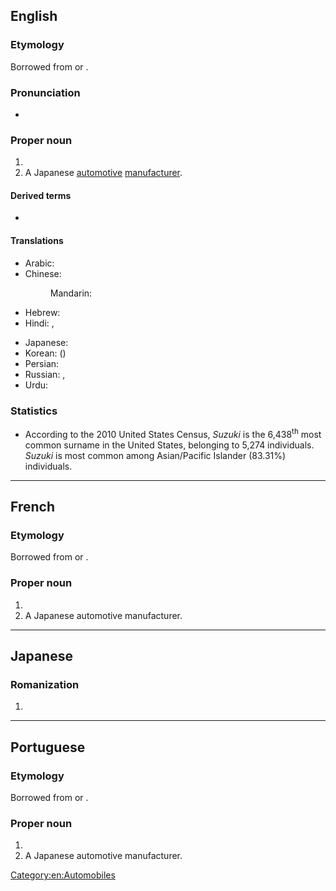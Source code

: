 {{also|suzuki}}
==English==

===Etymology===
Borrowed from {{bor|en|ja|鈴木|tr=Suzuki}} or {{bor|en|ja|スズキ|tr=Suzuki}}.

===Pronunciation===
* {{a|MLE}} {{IPA|en|[sy.ˈzyː.ki]}}

===Proper noun===
{{wikipedia|Suzuki (disambiguation)}}
{{en-proper noun|Suzukis}}

# {{surname|en|A=The second most common Japanese|from=Japanese}}
# A Japanese [[automotive]] [[manufacturer]].

====Derived terms====
* {{l|en|Suzuki reaction}}

====Translations====
{{trans-top|a Japanese surname}}
* Arabic: {{t|ar|سُوزُوكِي}}
* Chinese:
*: Mandarin: {{t+|cmn|鈴木|tr=Língmù|sc=Hani}}
* Hebrew: {{t|he|סוזוקי|tr=Suzuki}}
* Hindi: {{t|hi|सुजुकी}}, {{t|hi|सुज़ुकी}}
{{trans-mid}}
* Japanese: {{t+|ja|鈴木|tr=すずき, Suzuki}}
* Korean: {{t|ko|^스즈키}} ({{t+|ko|鈴木|sc=Hani}})
* Persian: {{t|fa|سوزوکی|tr=suzuki}}
* Russian: {{t|ru|Судзу́ки|m|f}} {{qualifier|standard transliteration}}, {{t|ru|Сузу́ки|m|f}} {{qualifier|common transliteration}}
* Urdu: {{t|ur|سوزوکی|tr=suzukī}}
{{trans-bottom}}

===Statistics===
* According to the 2010 United States Census, ''Suzuki'' is the 6,438<sup>th</sup> most common surname in the United States, belonging to 5,274 individuals. ''Suzuki'' is most common among Asian/Pacific Islander (83.31%) individuals.

[[Category:en:Automobiles]]

----

==French==

===Etymology===
Borrowed from {{bor|fr|ja|鈴木|tr=Suzuki}} or {{bor|fr|ja|スズキ|tr=Suzuki}}.

===Proper noun===
{{fr-proper noun}}

# {{surname|fr|from=Japanese}}
# A Japanese automotive manufacturer.

----

==Japanese==

===Romanization===
{{ja-romaji}}

# {{ja-romanization of|すずき}}

----

==Portuguese==

===Etymology===
Borrowed from {{bor|pt|ja|鈴木|tr=Suzuki}} or {{bor|pt|ja|スズキ|tr=Suzuki}}.

===Proper noun===
{{pt-proper noun|m|g2=f}}

# {{surname|pt|from=Japanese}}
# A Japanese automotive manufacturer.